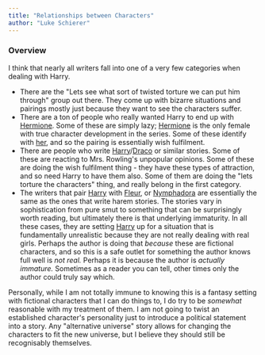 ```yaml
---
title: "Relationships between Characters"
author: "Luke Schierer"
---
```


### Overview

I think that nearly all writers fall into one of a very few categories when dealing
with Harry.

* There are the "Lets see what sort of twisted torture we can put him through"
  group out there.  They come up with bizarre situations and pairings mostly just
  because they want to see the characters suffer.  
* There are a ton of people who really wanted Harry to end up with [Hermione].
  Some of these are simply lazy; [Hermione] is the only female with true
  character development in the series.  Some of these identify with
  [her][Hermione], and so the pairing is essentially wish fulfilment.
* There are people who write [Harry]/[Draco] or similar stories.  Some of these
  are reacting to Mrs. Rowling's unpopular opinions.  Some of these are doing
  the wish fulfilment thing - they have these types of attraction, and so need
  Harry to have them also.  Some of them are doing the "lets torture the
  characters" thing, and really belong in the first category.
* The writers that pair [Harry] with [Fleur], or [Nymphadora] are essentially
  the same as the ones that write harem stories.  The stories vary in
  sophistication from pure smut to something that can be surprisingly worth
  reading, but ultimately there is that underlying immaturity.  In all these
  cases, they are setting [Harry] up for a situation that is fundamentally
  unrealistic because they are not really dealing with real girls. Perhaps the
  author is doing that *because* these are fictional characters, and so this is
  a safe outlet for something the author knows full well is *not real.*  Perhaps
  it is because the author is *actually immature.*  Sometimes as a reader you
  can tell, other times only the author could truly say which.

Personally, while I am not totally immune to knowing this is a fantasy setting
with fictional characters that I can do things to, I do try to be *somewhat*
reasonable with my treatment of them.  I am not going to twist an established
character's personality just to introduce a political statement into a story.
Any "alternative universe" story allows for changing the characters to fit the
new universe, but I believe they should still be recognisably themselves.  

[Hermione]: <../people/granger/hermione_jean>

[Harry]: <../people/potter/harry_james>

[Draco]: <../people/malfoy/draco_lucius>

[Fleur]: <../people/delacour/fleur_isabelle>

[Nymphadora]: <../people/tonks/nymphadora>

